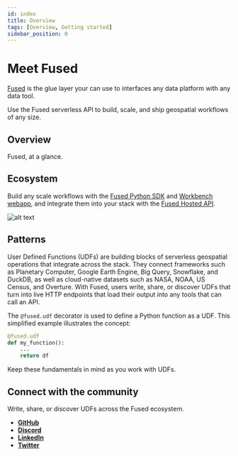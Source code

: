 ```yaml
---
id: index
title: Overview
tags: [Overview, Getting started]
sidebar_position: 0
---
```



# Meet Fused

[Fused](https://www.fused.io/) is the glue layer your can use to interfaces any data platform with any data tool. 

Use the Fused serverless API to build, scale, and ship geospatial workflows of any size.

## Overview

Fused, at a glance.


<DocCardList />

## Ecosystem

Build any scale workflows with the [Fused Python SDK](/docs/python-sdk/overview) and [Workbench webapp](/docs/workbench/python-sdk-overview), and integrate them into your stack with the [Fused Hosted API](hosted-api/overview.md).


![alt text](https://fused-magic.s3.us-west-2.amazonaws.com/docs_assets/ecosystem_diagram.png)

## Patterns

User Defined Functions (UDFs) are building blocks of serverless geospatial operations that integrate across the stack. They connect frameworks such as Planetary Computer, Google Earth Engine, Big Query, Snowflake, and DuckDB, as well as cloud-native datasets such as NASA, NOAA, US Census, and Overture. With Fused, users write, share, or discover UDFs that turn into live HTTP endpoints that load their output into any tools that can call an API.

The `@fused.udf` decorator is used to define a Python function as a UDF. This simplified example illustrates the concept:

```python
@fused.udf
def my_function():
    ...
    return df
```

Keep these fundamentals in mind as you work with UDFs.

<!-- - [@fused.udf](core_concepts/#fusedudf): The UDF decorator prepares the UDF to be deployed as a serverless function that can be invoked through HTTP requests.
- [@fused.cache](core_concepts/#caching): UDFs can import from any Python library or custom helper modules, and cache the output of helper functions with the cache decorator.
- [Tile or File](core_concepts/#tile-vs-file-udfs): There's two types of UDF: `Tile` loads data as a collection of tiles at various zoom levels that make up a complete map, and `File` loads a single output object.
- [Return types](core_concepts/#return-types): UDFs can return any serializable data object. Note that for the output to render on a map, it should be a raster or vector type. -->


## Connect with the community

Write, share, or discover UDFs across the Fused ecosystem.

- [__GitHub__](https://github.com/fusedio/udfs/tree/main)
- [__Discord__](https://bit.ly/fusedslack)
- [__LinkedIn__](https://www.linkedin.com/company/fusedio/)
- [__Twitter__](https://twitter.com/Fused_io)


